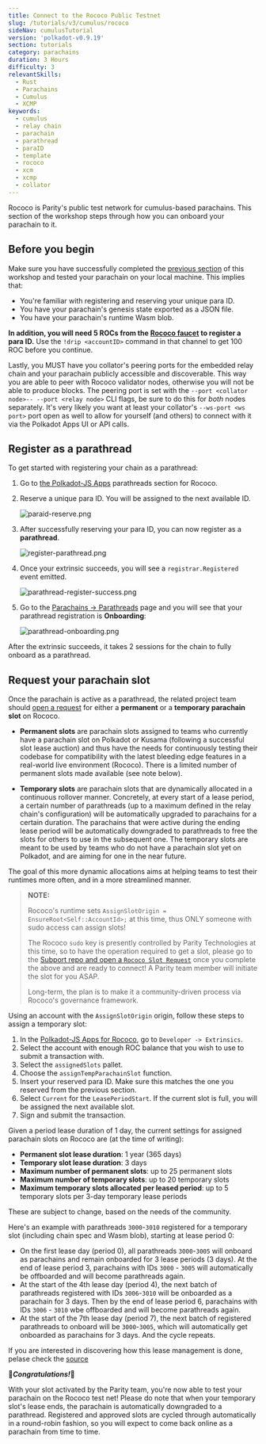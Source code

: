 ```yaml
---
title: Connect to the Rococo Public Testnet
slug: /tutorials/v3/cumulus/rococo
sideNav: cumulusTutorial
version: 'polkadot-v0.9.19'
section: tutorials
category: parachains
duration: 3 Hours
difficulty: 3
relevantSkills:
  - Rust
  - Parachains
  - Cumulus
  - XCMP
keywords:
  - cumulus
  - relay chain
  - parachain
  - parathread
  - paraID
  - template
  - rococo
  - xcm
  - xcmp
  - collator
---
```


Rococo is Parity's public test network for cumulus-based parachains.
This section of the workshop steps through how you can onboard your parachain to it.

## Before you begin

Make sure you have successfully completed the [previous section](/tutorials/v3/cumulus/connect-parachain) of this workshop and tested your parachain on your local machine.
This implies that:

- You're familiar with registering and reserving your unique para ID.
- You have your parachain's genesis state exported as a JSON file.
- You have your parachain's runtime Wasm blob.

**In addition, you will need 5 ROCs from the [Rococo faucet](https://matrix.to/#/#rococo-faucet:matrix.org) to register a para ID.**
Use the `!drip <accountID>` command in that channel to get 100 ROC before you continue.

Lastly, you MUST have you collator's peering ports for the embedded relay chain and your parachain publicly accessible and discoverable.
This way you are able to peer with Rococo validator nodes, otherwise you will not be able to produce blocks.
The peering port is set with the `--port <collator node>-- --port <relay node>` CLI flags, be sure to do this for _both_ nodes separately.
It's very likely you want at least your collator's `--ws-port <ws port>` port open as well to allow for yourself (and others) to connect with it via the Polkadot Apps UI or API calls.

## Register as a parathread

To get started with registering your chain as a parathread:

1. Go to [the Polkadot-JS Apps](https://polkadot.js.org/apps/?rpc=wss%3A%2F%2Frococo-rpc.polkadot.io#/parachains/parathreads) parathreads section for Rococo.

1. Reserve a unique para ID. You will be assigned to the next available ID.

   ![paraid-reserve.png](../../../../src/images/tutorials/09-cumulus/paraid-reserve.png)

1. After successfully reserving your para ID, you can now register as a **parathread**.

   ![register-parathread.png](../../../../src/images/tutorials/09-cumulus/register-parathread.png)

1. Once your extrinsic succeeds, you will see a `registrar.Registered` event emitted.

   ![parathread-register-success.png](../../../../src/images/tutorials/09-cumulus/parathread-register-success.png)

1. Go to the [Parachains -> Parathreads](https://polkadot.js.org/apps/#/parachains/parathreads) page and you will see that your parathread registration is **Onboarding**:

   ![parathread-onboarding.png](../../../../src/images/tutorials/09-cumulus/parathread-onboarding.png)

After the extrinsic succeeds, it takes 2 sessions for the chain to fully onboard as a parathread.

## Request your parachain slot

Once the parachain is active as a parathread, the related project team should [open a request](https://github.com/paritytech/subport/issues/new?assignees=&labels=Rococo&template=rococo.yaml) for either a **permanent** or a **temporary parachain slot** on Rococo.

- **Permanent slots** are parachain slots assigned to teams who currently have a parachain slot on Polkadot or Kusama (following a successful slot lease auction) and thus have the needs for continuously testing their codebase for compatibility with the latest bleeding edge features in a real-world live environment (Rococo).
  There is a limited number of permanent slots made available (see note below).

- **Temporary slots** are parachain slots that are dynamically allocated in a continuous rollover manner.
  Concretely, at every start of a lease period, a certain number of parathreads (up to a maximum defined in the relay chain's configuration) will be automatically upgraded to parachains for a certain duration.
  The parachains that were active during the ending lease period will be automatically downgraded to parathreads to free the slots for others to use in the subsequent one.
  The temporary slots are meant to be used by teams who do not have a parachain slot yet on Polkadot, and are aiming for one in the near future.

The goal of this more dynamic allocations aims at helping teams to test their runtimes more often, and in a more streamlined manner.

> **NOTE:**
>
> Rococo's runtime sets `AssignSlotOrigin = EnsureRoot<Self::AccountId>;` at this time, thus ONLY someone with sudo access can assign slots!
>
> The Rococo `sudo` key is presently controlled by Parity Technologies at this time, so to have the operation required to get a slot, please go to the [Subport repo and open a `Rococo Slot Request`](https://github.com/paritytech/subport/issues/new?assignees=&labels=Rococo&template=rococo.yaml) once you complete the above and are ready to connect!
> A Parity team member will initiate the slot for you ASAP.
>
> Long-term, the plan is to make it a community-driven process via Rococo's governance framework.

Using an account with the `AssignSlotOrigin` origin, follow these steps to assign a temporary slot:

1. In the [Polkadot-JS Apps for Rococo](https://polkadot.js.org/apps/?rpc=wss%3A%2F%2Frococo-rpc.polkadot.io#/extrinsics), go to `Developer -> Extrinsics`.
1. Select the account with enough ROC balance that you wish to use to submit a transaction with.
1. Select the `assignedSlots` pallet.
1. Choose the `assignTempParachainSlot` function.
1. Insert your reserved para ID. Make sure this matches the one you reserved from the previous section.
1. Select `Current` for the `LeasePeriodStart`. If the current slot is full, you will be assigned the next available slot.
1. Sign and submit the transaction.

Given a period lease duration of 1 day, the current settings for assigned parachain slots on Rococo are (at the time of writing):

- **Permanent slot lease duration**: 1 year (365 days)
- **Temporary slot lease duration**: 3 days
- **Maximum number of permanent slots**: up to 25 permanent slots
- **Maximum number of temporary slots**: up to 20 temporary slots
- **Maximum temporary slots allocated per leased period**: up to 5 temporary slots per 3-day temporary lease periods

These are subject to change, based on the needs of the community.

Here's an example with parathreads `3000`-`3010` registered for a temporary slot (including chain spec and Wasm blob), starting at lease period 0:

* On the first lease day (period 0), all parathreads `3000`-`3005` will onboard as parachains and remain onboarded for 3 lease periods (3 days).
At the end of lease period 3, parachains with IDs `3000` - `3005` will automatically be offboarded and will become parathreads again.
* At the start of the 4th lease day (period 4), the next batch of parathreads registered with IDs `3006`-`3010` will be onboarded as a parachain for 3 days.
Then by the end of lease period 6, parachains with IDs `3006` - `3010` wbe offboarded and will become parathreads again.
* At the start of the 7th lease day (period 7), the next batch of registered parathreads to onboard will be `3000`-`3005`, which will automatically get onboarded as parachains for 3 days. And the cycle repeats.

If you are interested in discovering how this lease management is done, pelase check the [source](https://github.com/paritytech/polkadot/blob/master/runtime/common/src/assigned_slots.rs)

🎉**_Congratulations!_**🎉

With your slot activated by the Parity team, you're now able to test your parachain on the Rococo test net!
Please do note that when your temporary slot's lease ends, the parachain is automatically downgraded to a parathread. Registered and approved slots are cycled through automatically in a round-robin fashion, so you will expect to come back online as a parachain from time to time.

